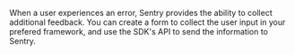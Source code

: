 When a user experiences an error, Sentry provides the ability to collect additional feedback.
You can create a form to collect the user input in your prefered framework, and use the SDK's API to send the information to Sentry.
